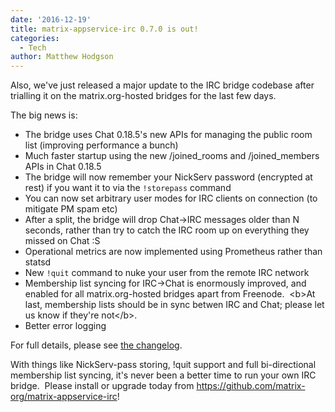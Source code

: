 ```yaml
---
date: '2016-12-19'
title: matrix-appservice-irc 0.7.0 is out!
categories:
  - Tech
author: Matthew Hodgson
---
```


Also, we've just released a major update to the IRC bridge codebase after trialling it on the matrix.org-hosted bridges for the last few days.

The big news is:
<ul>
 	<li>The bridge uses Chat 0.18.5's new APIs for managing the public room list (improving performance a bunch)</li>
 	<li>Much faster startup using the new /joined_rooms and /joined_members APIs in Chat 0.18.5</li>
 	<li>The bridge will now remember your NickServ password (encrypted at rest) if you want it to via the <code>!storepass</code> command</li>
 	<li>You can now set arbitrary user modes for IRC clients on connection (to mitigate PM spam etc)</li>
 	<li>After a split, the bridge will drop Chat-&gt;IRC messages older than N seconds, rather than try to catch the IRC room up on everything they missed on Chat :S</li>
 	<li>Operational metrics are now implemented using Prometheus rather than statsd</li>
 	<li>New <code>!quit</code> command to nuke your user from the remote IRC network</li>
 	<li>Membership list syncing for IRC-&gt;Chat is enormously improved, and enabled for all matrix.org-hosted bridges apart from Freenode.  &lt;b&gt;At last, membership lists should be in sync betwen IRC and Chat; please let us know if they're not&lt;/b&gt;.</li>
 	<li>Better error logging</li>
</ul>
For full details, please see <a href="https://github.com/matrix-org/matrix-appservice-irc/blob/master/CHANGELOG.md">the changelog</a>.

With things like NickServ-pass storing, !quit support and full bi-directional membership list syncing, it's never been a better time to run your own IRC bridge.  Please install or upgrade today from <a href="https://github.com/matrix-org/matrix-appservice-irc">https://github.com/matrix-org/matrix-appservice-irc</a>!